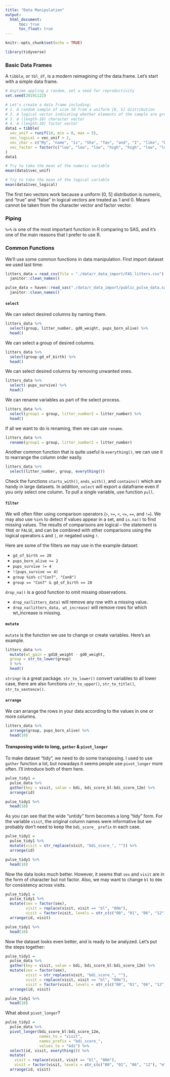 ```yaml
---
title: "Data Manipulation"
output:
  html_document:
      toc: true
      toc_float: true
---
```


```r

knitr::opts_chunk$set(echo = TRUE)

library(tidyverse)

```

### Basic Data Frames

A `tibble`, or `tbl_df`, is a modern reimagining of the data.frame.
Let's start with a simple data frame.

```r

# Anytime appling a random, set a seed for reproductivity
set.seed(20191122)

# Let's create a data frame including:
# 1. A random sample of size 10 from a uniform [0, 5] distribution
# 2. A logical vector indicating whether elements of the sample are greater than 2
# 3. A (length-10) character vector
# 4. A (length-10) factor vector
data1 = tibble(
  vec_unif = runif(10, min = 0, max = 5),
  vec_logical = vec_unif > 2,
  vec_char = c("My", "name", "is", "Sha", "Tao", "and", "I", "like", "Data", "Science"),
  vec_factor = factor(c("low", "low", "low", "high", "high", "low", "low", "low", "high", "high"))
)
data1

# Try to take the mean of the numeric variable
mean(data1$vec_unif)

# Try to take the mean of the logical variable
mean(data1$vec_logical)

```

The first two vectors work because a uniform [0, 5] distribution is numeric, and "true" and "false" in logical vectors are treated as 1 and 0.
Means cannot be taken from the character vector and factor vector.

### Piping

` %>% ` is one of the most important function in R comparing to SAS, and it's one of the main reasons that I prefer to use R.

### Common Functions

We'll use some common functions in data manipulation.
First import dataset we used last time:

```r

litters_data = read_csv(file = "./data/r_data_import/FAS_litters.csv") %>% 
  janitor::clean_names()

pulse_data = haven::read_sas("./data/r_data_import/public_pulse_data.sas7bdat") %>%
  janitor::clean_names()

```


#### `select`

We can select desired columns by naming them.

```r

litters_data %>% 
  select(group, litter_number, gd0_weight, pups_born_alive) %>% 
  head()

```

We can select a group of desired columns.

```r

litters_data %>%
  select(group:gd_of_birth) %>% 
  head()

```

We can select desired columns by removing unwanted ones.

```r

litters_data %>% 
  select(-pups_survive) %>% 
  head()

```

We can rename variables as part of the select process.

```r

litters_data %>% 
  select(group1 = group, litter_number2 = litter_number) %>% 
  head()

```

If all we want to do is renaming, then we can use `rename`.

```r

litters_data %>% 
  rename(group1 = group, litter_number2 = litter_number)

```

Another common function that is quite useful is `everything()`, we can use it to rearrange the column order easily.

```r

litters_data %>% 
  select(litter_number, group, everything())

```

Check the functions `starts_with()`, `ends_with()`, and `contains()` which are handy in large datasets.
In addition,  `select` will export a dataframe even if you only select one column. To pull a single variable, use function `pull`.

#### `filter`

We will often filter using comparison operators (`>`, `>=`, `<`, `<=`, `==`, and `!=`). We may also use `%in%` to detect if values appear in a set, and `is.na()` to find missing values. 
The results of comparisons are logical – the statement is `TRUE` or `FALSE`, and can be combined with other comparisons using the logical operators `&` and `|`, or negated using `!`.

Here are some of the filters we may use in the example dataset:

* `gd_of_birth == 20`
* `pups_born_alive >= 2`
* `pups_survive != 4`
* `!(pups_survive == 4)`
* `group %in% c("Con7", "Con8")`
* `group == "Con7" & gd_of_birth == 20`

`drop_na()` is a good function to omit missing observations.

* `drop_na(litters_data)` will remove any row with a missing value.
* `drop_na(litters_data, wt_increase)` will remove rows for which wt_increase is missing.

#### `mutate`

`mutate` is the function we use to change or create variables. Here's an example.

```r

litters_data %>%
  mutate(wt_gain = gd18_weight - gd0_weight,
  group = str_to_lower(group)
  ) %>% 
  head()

```

`stringr` is a great package. `str_to_lower()` convert variables to all lower case, there are also functions `str_to_upper()`, `str_to_title()`, `str_to_sentence()`.

#### `arrange`

We can arrange the rows in your data according to the values in one or more columns.

```r

litters_data %>% 
  arrange(group, pups_born_alive) %>% 
  head(10)

```

#### Transposing wide to long, `gather` & `pivot_longer`

To make dataset "tidy", we need to do some transposing. I used to use `gather` function a lot, but nowadays it seems people use `pivot_longer` more often. I'll introduce both of them here.

```r

pulse_tidy1 = 
  pulse_data %>% 
  gather(key = visit, value = bdi, bdi_score_bl:bdi_score_12m) %>% 
  arrange(id)

pulse_tidy1 %>% 
  head(10)

```

As you can see that the wide "untidy" form becomes a long "tidy" form. For the variable `visit`, the original column names were informative but we probably don’t need to keep the `bdi_score_ prefix` in each case.

```r

pulse_tidy1 = 
  pulse_tidy1 %>% 
  mutate(visit = str_replace(visit, "bdi_score_", "")) %>% 
  arrange(id)

pulse_tidy1 %>% 
  head(10)

```

Now the data looks much better. However, it seems that `sex` and `visit` are in the form of character but not factor. Also, we may want to change `bl` to `00m` for consistency across visits. 

```r

pulse_tidy1 = 
  pulse_tidy1 %>% 
  mutate(sex = factor(sex),
         visit = replace(visit, visit == "bl", "00m"),
         visit = factor(visit, levels = str_c(c("00", "01", "06", "12"), "m"))) %>%
  arrange(id, visit)

pulse_tidy1 %>% 
  head(10)

```

Now the dataset looks even better, and is ready to be analyzed. Let's put the steps together:

```r

pulse_tidy1 = 
  pulse_data %>% 
  gather(key = visit, value = bdi, bdi_score_bl:bdi_score_12m) %>% 
  mutate(sex = factor(sex),
         visit = str_replace(visit, "bdi_score_", ""),
         visit = replace(visit, visit == "bl", "00m"),
         visit = factor(visit, levels = str_c(c("00", "01", "06", "12"), "m"))) %>% 
  arrange(id, visit)

pulse_tidy1 %>% 
  head(10)

```

What about `pivot_longer`?

```r

pulse_tidy2 = 
  pulse_data %>%
  pivot_longer(bdi_score_bl:bdi_score_12m,
               names_to = "visit",
               names_prefix = "bdi_score_",
               values_to = "bdi") %>%
  select(id, visit, everything()) %>%
  mutate(
    visit = replace(visit, visit == "bl", "00m"),
    visit = factor(visit, levels = str_c(c("00", "01", "06", "12"), "m"))) %>%
  arrange(id, visit)

```
















